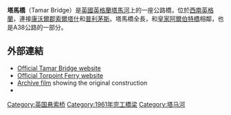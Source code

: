 {{Infobox bridge
 | image         = Tamar Bridge from train.JPG
 | image_size    = 
 | bridge_name   = Tamar Bridge
 | caption       =
 | official_name = 
 | locale        = [[西南英格蘭|西南英格蘭]][[索爾塔什|索爾塔什]]至[[普利茅斯|普利茅斯]]
 | carries       = A38公路
 | crosses       = [[塔马河|塔马河]]
 | map_type      = 
 | map_caption   =
 | maint         = 
 | begin         = 1959年7月
 | complete      = 1961年10約
 | open          = 1962年4月26日
 | rebuilt       = 1999–2001
 | below         = 
 | traffic       = 
 | design        = [[懸索橋|懸索橋]]
 | toll          = £1.50 (cars) eastbound only
 | mainspan      = {{convert|335|m}}{{sfn|Plymouth|Cornwall|2013|p=15}}
 | length        = 
 | extra         = 
 | lat           = 50.408223
 | long          = -4.203489
 | mark          = 
 | marksize      = 
 | width         = 
 | builder       = [[Cleveland_Bridge_&_Engineering_Company|Cleveland Bridge & Engineering Company]]
 | coordinates   = {{coord|50|24|29.29|N|04|12|12.20|W|region:GB_type:landmark|}}
 | website       = {{official website|www.tamarcrossings.org.uk}}
}}
'''塔馬橋'''（Tamar Bridge）是[[英國|英國]][[英格蘭|英格蘭]][[塔馬河|塔馬河]]上的一座公路橋，位於[[西南英格蘭|西南英格蘭]]，連接[[康沃爾郡|康沃爾郡]][[索爾塔什|索爾塔什]]和[[普利茅斯|普利茅斯]]。塔馬橋全長{{convert|335|m}}，和[[皇家阿爾伯特橋|皇家阿爾伯特橋]]相鄰，也是A38公路的一部分。

==外部連結==
{{commonscat|Tamar Bridge}}
*[https://web.archive.org/web/20030726235705/http://www.tamarbridge.org.uk/ Official Tamar Bridge website]
*[https://web.archive.org/web/20040113035249/http://www.torpointferry.org.uk/ Official Torpoint Ferry website]
*[http://news.bbc.co.uk/local/devon/hi/people_and_places/history/newsid_8475000/8475747.stm Archive film] {{Wayback|url=http://news.bbc.co.uk/local/devon/hi/people_and_places/history/newsid_8475000/8475747.stm |date=20200128072439 }} showing the original construction
* {{Structurae|id=s0000931|title=Tamar Bridge}}
[[Category:英国悬索桥|Category:英国悬索桥]]
[[Category:1961年完工橋梁|Category:1961年完工橋梁]]
[[Category:塔马河|Category:塔马河]]